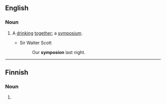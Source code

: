 ==English==

===Noun===
{{en-noun|?}}

# {{lb|en|obsolete}} A [[drink]]ing [[together]]; a [[symposium]].
#* Sir Walter Scott
#*: Our '''symposion''' last night.

{{Webster 1913}}

----

==Finnish==

===Noun===
{{head|fi|noun form}}

# {{fi-form of|case=genitive|pl=singular|symposio}}